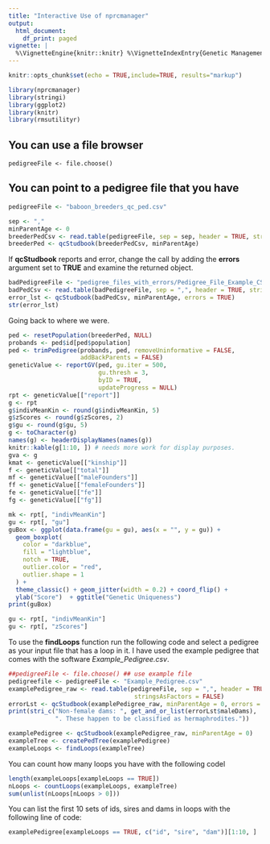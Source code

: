 ```yaml
---
title: "Interactive Use of nprcmanager"
output:
  html_document:
    df_print: paged
vignette: |
  %\VignetteEngine{knitr::knitr} %\VignetteIndexEntry{Genetic Management Tools} %\usepackage[UTF-8]{inputenc}
---
```


```r
knitr::opts_chunk$set(echo = TRUE,include=TRUE, results="markup")
```

```r
library(nprcmanager)
library(stringi)
library(ggplot2)
library(knitr)
library(rmsutilityr)

```

## You can use a file browser

    pedigreeFile <- file.choose()
    
## You can point to a pedigree file that you have
```r
pedigreeFile <- "baboon_breeders_qc_ped.csv"

sep <- ","
minParentAge <- 0
breederPedCsv <- read.table(pedigreeFile, sep = sep, header = TRUE, stringsAsFactors = FALSE)
breederPed <- qcStudbook(breederPedCsv, minParentAge)

```

If __qcStudbook__ reports and error, change the call by adding the __errors__
argument set to __TRUE__ and examine the returned object.

```r
badPedigreeFile <- "pedigree_files_with_errors/Pedigree_File_Example_CSV.csv"
badPedCsv <- read.table(badPedigreeFile, sep = ",", header = TRUE, stringsAsFactors = FALSE)
error_lst <- qcStudbook(badPedCsv, minParentAge, errors = TRUE)
str(error_lst)

```

Going back to where we were.

```r
ped <- resetPopulation(breederPed, NULL)
probands <- ped$id[ped$population]
ped <- trimPedigree(probands, ped, removeUninformative = FALSE,
                    addBackParents = FALSE)
geneticValue <- reportGV(ped, gu.iter = 500,
                         gu.thresh = 3,
                         byID = TRUE,
                         updateProgress = NULL)
rpt <- geneticValue[["report"]]
g <- rpt
g$indivMeanKin <- round(g$indivMeanKin, 5)
g$zScores <- round(g$zScores, 2)
g$gu <- round(g$gu, 5)
g <- toCharacter(g)
names(g) <- headerDisplayNames(names(g))
knitr::kable(g[1:10, ]) # needs more work for display purposes.
gva <- g
kmat <- geneticValue[["kinship"]]
f <- geneticValue[["total"]]
mf <- geneticValue[["maleFounders"]]
ff <- geneticValue[["femaleFounders"]]
fe <- geneticValue[["fe"]]
fg <- geneticValue[["fg"]]

mk <- rpt[, "indivMeanKin"]
gu <- rpt[, "gu"]
guBox <- ggplot(data.frame(gu = gu), aes(x = "", y = gu)) +
  geom_boxplot(
    color = "darkblue",
    fill = "lightblue",
    notch = TRUE,
    outlier.color = "red",
    outlier.shape = 1
  ) +
  theme_classic() + geom_jitter(width = 0.2) + coord_flip() +
  ylab("Score")  + ggtitle("Genetic Uniqueness")
print(guBox)

gu <- rpt[, "indivMeanKin"]
gu <- rpt[, "zScores"]
```

To use the __findLoops__ function run the following code and select a pedigree as your input
file that has a loop in it. I have used the example pedigree that comes with the software
_Example_Pedigree.csv_.

```r
##pedigreeFile <- file.choose() ## use example file
pedigreefile <- pedigreeFile <- "Example_Pedigree.csv"
examplePedigree_raw <- read.table(pedigreeFile, sep = ",", header = TRUE, 
                                   stringsAsFactors = FALSE)
errorLst <- qcStudbook(examplePedigree_raw, minParentAge = 0, errors = TRUE)
print(stri_c("Non-female dams: ", get_and_or_list(errorLst$maleDams), 
             ". These happen to be classified as hermaphrodites."))
```
```r
examplePedigree <- qcStudbook(examplePedigree_raw, minParentAge = 0)
exampleTree <- createPedTree(examplePedigree)
exampleLoops <- findLoops(exampleTree)

```
You can count how many loops you have with the following codel
```r
length(exampleLoops[exampleLoops == TRUE])
nLoops <- countLoops(exampleLoops, exampleTree)
sum(unlist(nLoops[nLoops > 0]))

```

You can list the first 10 sets of ids, sires and dams in loops with the following line of code:

```r

examplePedigree[exampleLoops == TRUE, c("id", "sire", "dam")][1:10, ]


```
